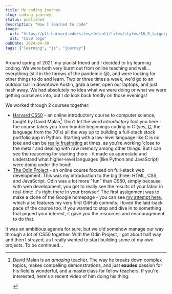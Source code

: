 ```yaml
---
title: My coding journey
slug: coding-journey
status: published
description: "How I learned to code"
image:
  url: "https://pll.harvard.edu/sites/default/files/styles/16_9_large/public/course/CS50x_pll.png"
  alt: "CS50 logo"
pubDate: 2024-04-30
tags: ["learning", "js", "journey"]
---
```



Around spring of 2021, my pianist friend and I decided to try learning coding. We were both very burnt out from online teaching and well... everything (still in the throws of the pandemic 😢), and were looking for other things to do and learn. Two or three times a week, we'd go to an outdoor bar in downtown Austin, grab a beer, open our laptops, and just hash away. We had absolutely no idea what we were doing or what we were getting ourselves into, but I do look back fondly on those evenings!

We worked through 2 courses together:

- [Harvard CS50](https://pll.harvard.edu/course/cs50-introduction-computer-science) - an online introductory course to computer science, taught by David Malan[^1]. Don't let the word _introductory_ fool you here - the course takes you from humble beginnings coding in C (yes, [C](<https://en.wikipedia.org/wiki/C_(programming_language)>), the language from the 70's) all the way up to building a full-stack stock portfolio app in Python. Starting with a low-level language like C is no joke and can be [really frustrating](https://en.wikipedia.org/wiki/Segmentation_fault) at times, as you're working 'close to the metal' and dealing with raw memory among other things. But I can see the reasoning for starting there - it made us appreciate and understand what higher-level languages (like Python and JavaScript) were doing under the hood!
- [The Odin Project](https://www.theodinproject.com/) - an online course focused on full-stack web development. This was my introduction to the big three: HTML, CSS, and JavaScript. Odin was a lot more "fun" than CS50, simply because with web development, you get to really see the results of your labor in real-time: it's right there in your browser! The first assignment was to make a clone of the Google homepage - you can see [my attempt here](https://github.com/fa-sharp/google-homepage), which also features my very first GitHub commits. I loved the laid-back pace of the course too: if you wanted to stop and dive in to something that piqued your interest, it gave you the resources and encouragement to do that.

It was an ambitious agenda for sure, but we did somehow manage our way through a lot of CS50 together. With the Odin Project, I got about half way and then I strayed, as I really wanted to start building some of my own projects. To be continued...

[^1]:
    David Malan is an _amazing_ teacher. The way he breaks down complex topics, makes compelling demonstrations, and just **exudes** passion for his field is wonderful, and a masterclass for fellow teachers. If you're interested, here's a recent video of him doing his thing:

    <YouTube id="QUNrBEhvXWQ" />
